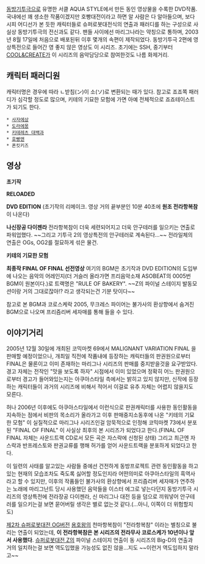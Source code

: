 [[동방기투극]]으로 유명한 서클 AQUA STYLE에서 만든 동인 영상물을 수록한 DVD작품.
국내에선 꽤 생소한 작품이겠지만 호빵대전이라고 하면 알 사람은 다 알아들으며, 보다시피 어디선가 본 듯한 캐릭터들로 슈퍼로봇대전식의 연출과 패러디를 하는 구성으로 사실상 동방기투극의 전신과도 같다. 팬들 사이에선 마리그나라는 약칭으로 통하며, 2003년 8월 17일에 처음으로 배포된뒤 이후 몇개의 속편이 제작되었다.
동방기투극 2편에 영상특전으로 들어간 영 좋지 않은 영상도 이 시리즈.
초기에는 SSH, 중기부터 [[COOL&CREATE]]가 이 시리즈의 음악담당으로 참여한것도 나름 화제거리.

== 캐릭터 패러디원 ==
캐릭터명은 경우에 따라 ㄴ받침(ン)이 소(ソ)로 변환되는 때가 있다. 참고로 죠죠쪽 패러디가 심각할 정도로 많으며, 키테의 기묘한 모험에 가면 아예 전체적으로 죠죠테이스트가 되기도 한다.

 * [[사자에상]]
 * [[도라에몽]]
 * [[키테레츠 대백과]]
 * [[호빵맨]]
 * 폰킷키즈

== 영상 ==

{{{#!html
<script type="text/javascript" src="http://ext.nicovideo.jp/thumb_watch/sm514905"></script><noscript><a href="http://www.nicovideo.jp/watch/sm514905">【ニコニコ動画】マリグナント</a></noscript>
}}}

'''초기작'''

{{{#!html
<iframe width="420" height="315" src="http://www.youtube.com/embed/hOCrlMv7O_4?rel=0" frameborder="0" allowfullscreen></iframe>
}}}

'''RELOADED'''

{{{#!html
<iframe width="420" height="315" src="http://www.youtube.com/embed/lPdGDZfXJHU?rel=0" frameborder="0" allowfullscreen></iframe>
}}}

'''DVD EDITION''' (초기작의 리메이크. 영상 거의 끝부분인 10분 40초에 '''원조 전라항복참'''이 나온다)

{{{#!html
<iframe width="420" height="315" src="http://www.youtube.com/embed/PIy7qgoQi1Q?rel=0" frameborder="0" allowfullscreen></iframe>

<iframe width="420" height="315" src="http://www.youtube.com/embed/XdmP8WFNCDY" frameborder="0" allowfullscreen></iframe>
}}}

'''나신장공 다이젠라'''
전라항복참이 더욱 세련되어지고 더욱 안구테러를 일으키는 연출로 파워업했다.
~~그리고 기투극 2의 영상특전의 안구테러로 계속된다…~~
전라일체의 연출은 OGs, OG2를 절묘하게 섞은 물건.

{{{#!html
<iframe width="420" height="315" src="http://www.youtube.com/embed/v-9-0BwEX0I?rel=0" frameborder="0" allowfullscreen></iframe>
}}}

'''키테의 기묘한 모험'''

{{{#!html
<iframe width="420" height="315" src="http://www.youtube.com/embed/7JXNOcrxvxo?rel=0" frameborder="0" allowfullscreen></iframe>
}}}

'''최종작 FINAL OF FINAL 선전영상'''
여기의 BGM은 초기작과 DVD EDITION의 도입부에 나오는 음악의 어레인지(더 거슬러 올라가면 프리음악소재 ASOBEAT의 0005번 BGM이 원본이다.)로 트랙명은 "RULE OF BAKERY". 
~~Z의 파이널 스테이지 발동모션이랑 거의 그대로잖아!? 라고 생각되는건 기분 탓이다~~


{{{#!html
<script type="text/javascript" src="http://ext.nicovideo.jp/thumb_watch/sm13363533"></script><noscript><a href="http://www.nicovideo.jp/watch/sm13363533">【ニコニコ動画】【もっと!?不思議の幻想郷】 霊車コンチェルトグロッソBGM３種&amp;amp;イデエンド</a></noscript>
}}}

참고로 본 BGM과 코로스케락 2005, 무크레스 파이어는 불가사의 환상향에서 숨겨진 BGM으로 나오며 프리즘리버 세자매를 통해 들을 수 있다.

== 이야기거리 ==
2005년 12월 30일에 개최된 코믹마켓 69에서 MALIGNANT VARIATION FINAL 을 판매할 예정이었으나, 개최일 직전에 작품내에 등장하는 캐릭터들의 판권원으로부터 FINAL은 물론이고 이미 존재하는 마리그나 시리즈의 판매를 중지받을것을 요구받았다. 경고 자체는 전작인 "맛을 보도록 하자" 시점에서 이미 있었으며 정확히 어느 판권원으로부터 경고가 들어와있는지는 아쿠아스타일 측에서는 밝히고 있지 않지만, 신작에 등장하는 캐릭터들이 과거의 시리즈에 비해서 적어서 이걸로 유추 자체는 어렵지 않을지도 모른다.

허나 2006년 이후에도 아쿠아스타일에서 이런식으로 판권캐릭터를 사용한 동인활동을 지속하는 점에서 비판의 목소리가 올라가고 이후 판매중지소동후에 나온 "키테의 기묘한 모험" 이 실질적으로 마리그나 시리즈인걸 암묵적으로 인정해 코믹마켓 73에서 분포된 "FINAL OF FINAL" 이 사실상 최후의 본 시리즈가 되었다고 한다.(FINAL OF FINAL 자체는 사운드트랙 CD로서 모든 곡은 자스락에 신청된 상태) 그리고 최근엔 자스락과 반프레스토와 판권교류를 행해 허가를 얻어 사운드트랙을 분포하게 되었다고 한다.

이 일련의 사태를 알고있는 사람들 중에선 건전하게 동방프로젝트 관련 동인활동을 하고 있는 현재의 모습조차도 죽도록 싫어할 정도인지라 어떤의미로 아쿠아스타일의 흑역사라고 할 수 있지만, 이후의 작품들인 불가사의 환상향에서 프리즘리버 세자매가 연주하는 노래에 마리그난트 당시 사용했던 음악들을 이스터 에그로 넣는다던지 동방기투극 시리즈의 영상특전에 전라장공 다이젠라, 신 마리그나 대전 등을 덤으로 끼워넣어 안구테러를 일으키는걸 보면 묻어버릴 생각은 별로 없는것 같다.(…아니, 이쪽이 더 위험할지도)

[[제2차 슈퍼로봇대전 OG]]버전 [[용호왕]]의 천마항복참이 "전라항복참" 이라는 별칭으로 불리는 연출이 되었는데, '''이 전라항복참은 본 시리즈의 전라무사 코로스케가 10년이나 앞서 사용했다'''. [[슈퍼로봇대전 Z]]의 파이널 스테이지 연출이 동 시리즈의 Big-D의 연출과 거의 일치하는걸 보면 역도입했을 가능성도 없진 않을…지도 ~~이런거 역도입하지 말라고~~
